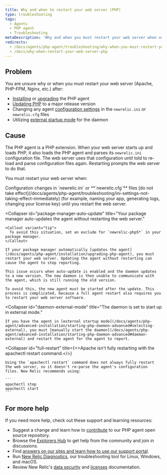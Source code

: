 ```yaml
---
title: Why and when to restart your web server (PHP)
type: troubleshooting
tags:
  - Agents
  - PHP agent
  - Troubleshooting
metaDescription: 'Why and when you must restart your web server when using the New Relic PHP agent, with links to detailed procedures and troubleshooting steps.'
redirects:
  - /docs/agents/php-agent/troubleshooting/why-when-you-must-restart-your-web-server
  - /docs/why-when-restart-your-web-server-php
---
```


## Problem

You are unsure why or when you must restart your web server (Apache, PHP-FPM, Nginx, etc.) after:

* [Installing](/docs/agents/php-agent/installation/php-agent-installation-overview) or [upgrading](/docs/agents/php-agent/installation/upgrading-php-agent) the PHP agent
* [Updating PHP](/docs/agents/php-agent/troubleshooting/agent-stops-working-after-updating-php) to a major release version
* Changing any agent [configuration settings](/docs/agents/php-agent/configuration/php-agent-configuration) in the `newrelic.ini` or `newrelic.cfg` files
* Utilizing [external startup mode](/docs/agents/php-agent/advanced-installation/starting-php-daemon-advanced#selecting-external) for the daemon

## Cause

The PHP agent is a PHP extension. When your web server starts up and loads PHP, it also loads the PHP agent and parses its `newrelic.ini` configuration file. The web server uses that configuration until told to re-load and parse configuration files again. Restarting prompts the web server to do that.

You must restart your web server when:

<CollapserGroup>
  <Collapser
    id="config"
    title="You modify your configuration file."
  >
    Configuration changes in `newrelic.ini` or **`newrelic.cfg`** files [do not take effect](/docs/agents/php-agent/troubleshooting/ini-settings-not-taking-effect-immediately) (for example, naming your app, generating logs, changing your license key) until you restart the web server.
  </Collapser>

  <Collapser
    id="package-manager-auto-update"
    title="Your package manager auto-updates the agent without restarting the web server."
  >
    <Callout variant="tip">
      To avoid this situation, set an exclude for `newrelic-php5*` in your package manager.
    </Callout>

    If your package manager automatically [updates the agent](/docs/agents/php-agent/installation/upgrading-php-agent), you must restart your web server. Updating the agent without restarting can cause the agent to stop reporting.

    This issue occurs when auto-update is enabled and the daemon updates to a new version. The new daemon is then unable to communicate with the agent, which is still running the old version.

    To avoid this, the new agent must be started after the update. This process is complicated, because a full agent restart also requires you to restart your web server software.
  </Collapser>

  <Collapser
    id="daemon-external-mode"
    title="The daemon is set to start up in external mode."
  >
    If you have the agent in [external startup mode](/docs/agents/php-agent/advanced-installation/starting-php-daemon-advanced#selecting-external), you must [manually start the daemon](/docs/agents/php-agent/advanced-installation/starting-php-daemon-advanced#daemon-external) and restart the agent for the agent to report.
  </Collapser>

  <Collapser
    id="full-restart"
    title={<>Apache isn't fully restarting with the <InlineCode>apachectl restart</InlineCode> command.</>}
  >
    Using the `apachectl restart` command does not always fully restart the web server, so it doesn't re-parse the agent's configuration files. New Relic recommends using:

    ```
    apachectl stop
    apachectl start
    ```
  </Collapser>
</CollapserGroup>

## For more help

If you need more help, check out these support and learning resources:

* Suggest a change and learn how to [contribute](https://github.com/newrelic/newrelic-php-agent/issues) to our PHP agent open source repository.
* Browse the [Explorers Hub](https://discuss.newrelic.com/) to get help from the community and join in discussions.
* Find [answers on our sites and learn how to use our support portal](https://docs.newrelic.com/docs/using-new-relic/welcome-new-relic/get-started/find-help-use-support-portal/).
* Run [New Relic Diagnostics](https://docs.newrelic.com/docs/using-new-relic/cross-product-functions/troubleshooting/new-relic-diagnostics/), our troubleshooting tool for Linux, Windows, and macOS.
* Review New Relic's [data security](https://docs.newrelic.com/docs/security/) and [licenses](https://docs.newrelic.com/docs/licenses/) documentation.